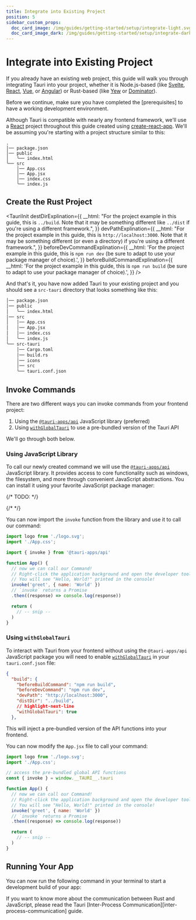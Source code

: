 ```yaml
---
title: Integrate into Existing Project
position: 5
sidebar_custom_props:
  doc_card_image: /img/guides/getting-started/setup/integrate-light.svg
  doc_card_image_dark: /img/guides/getting-started/setup/integrate-dark.svg
---
```



# Integrate into Existing Project

If you already have an existing web project, this guide will walk you through integrating Tauri into your project, whether it is Node.js-based (like [Svelte], [React], [Vue], or [Angular]) or Rust-based (like [Yew] or [Dominator]).

<Callout kind="info">
Before we continue, make sure you have completed the [prerequisites] to have a working development environment.
</Callout>

Although Tauri is compatible with nearly any frontend framework, we'll use a [React] project throughout this guide created using [create-react-app]. We'll be assuming you're starting with a project structure similar to this:

```
.
│── package.json
│── public
│   ╰── index.html
╰── src
    │── App.css
    │── App.jsx
    │── index.css
    ╰── index.js
```

## Create the Rust Project

<TauriInit
destDirExplination={{
    __html:
      "For the project example in this guide, this is <code>../build</code>. Note that it may be something different like <code>../dist</code> if you're using a different framework.",
  }}
devPathExplination={{
    __html:
      "For the project example in this guide, this is <code>http://localhost:3000</code>. Note that it may be something different (or even a directory) if you're using a different framework.",
  }}
beforeDevCommandExplination={{
    __html:
      'For the project example in this guide, this is <code>npm run dev</code> (be sure to adapt to use your package manager of choice).',
  }}
beforeBuildCommandExplination={{
    __html:
      'For the project example in this guide, this is <code>npm run build</code> (be sure to adapt to use your package manager of choice).',
  }}
/>

And that's it, you have now added Tauri to your existing project and you should see a `src-tauri` directory that looks something like this:

```diff {9-14}
│── package.json
│── public
│   ╰── index.html
│── src
│   │── App.css
│   │── App.jsx
│   │── index.css
│   ╰── index.js
╰── src-tauri
    │── Cargo.toml
    │── build.rs
    │── icons
    │── src
    ╰── tauri.conf.json
```

## Invoke Commands

<Commands />

There are two different ways you can invoke commands from your frontend project:

1. Using the [`@tauri-apps/api`] JavaScript library (preferred)
2. Using [`withGlobalTauri`] to use a pre-bundled version of the Tauri API

We'll go through both below.

### Using JavaScript Library

To call our newly created command we will use the [`@tauri-apps/api`] JavaScript library. It provides access to core functionality such as windows, the filesystem, and more through convenient JavaScript abstractions. You can install it using your favorite JavaScript package manager:

{/* TODO: */}

{/* <InstallTauriApi /> */}

You can now import the `invoke` function from the library and use it to call our command:

```jsx title=src/App.jsx {4,7-12}
import logo from './logo.svg';
import './App.css';

import { invoke } from '@tauri-apps/api'

function App() {
  // now we can call our Command!
  // Right-click the application background and open the developer tools.
  // You will see "Hello, World!" printed in the console!
  invoke('greet', { name: 'World' })
  // `invoke` returns a Promise
  .then((response) => console.log(response))

  return (
    // -- snip --
  )
}
```

### Using `withGlobalTauri`

To interact with Tauri from your frontend without using the `@tauri-apps/api` JavaScript package you will need to enable [`withGlobalTauri`] in your `tauri.conf.json` file:

```json title=tauri.conf.json
{
  "build": {
    "beforeBuildCommand": "npm run build",
    "beforeDevCommand": "npm run dev",
    "devPath": "http://localhost:3000",
    "distDir": "../build",
    // highlight-next-line
    "withGlobalTauri": true
  },
```

This will inject a pre-bundled version of the API functions into your frontend.

You can now modify the `App.jsx` file to call your command:

```jsx title=src/App.js {4,7-12}
import logo from './logo.svg';
import './App.css';

// access the pre-bundled global API functions
const { invoke } = window.__TAURI__.tauri

function App() {
  // now we can call our Command!
  // Right-click the application background and open the developer tools.
  // You will see "Hello, World!" printed in the console!
  invoke('greet', { name: 'World' })
  // `invoke` returns a Promise
  .then((response) => console.log(response))

  return (
    // -- snip --
  )
}
```

## Running Your App

You can now run the following command in your terminal to start a development build of your app:

<Command name="dev" />

<Callout kind="tip">
If you want to know more about the communication between Rust and JavaScript, please read the Tauri [Inter-Process Communication][inter-process-communication] guide.
</Callout>

[prerequisites]: ../prerequisites.md
[create-react-app]: https://reactjs.org/docs/create-a-new-react-app.html#create-react-app
[svelte]: https://svelte.dev
[react]: https://reactjs.org
[vue]: https://vuejs.org
[angular]: https://angular.io
[yew]: https://yew.rs
[dominator]: https://github.com/Pauan/rust-dominator
[inter-process-communication]: ../../../references/architecture/inter-process-communication/readme.md
[`withglobaltauri`]: ../../../api/config.md#buildconfig.withglobaltauri
[invoke commands]: ./html-css-js.mdx#invoke-commands
[`@tauri-apps/api`]: ../../../api/js/

